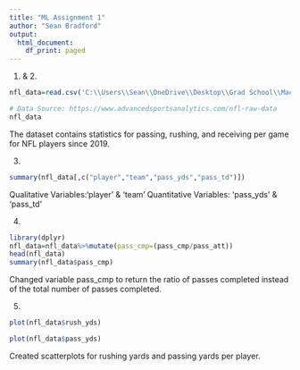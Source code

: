 ---
title: "ML Assignment 1"
author: "Sean Bradford"
output:
  html_document:
    df_print: paged
---
1. & 2.
```{r}
nfl_data=read.csv('C:\\Users\\Sean\\OneDrive\\Desktop\\Grad School\\Machine Learning\\Module 2 - Intro to R\\nfl_19to22data.csv')

# Data Source: https://www.advancedsportsanalytics.com/nfl-raw-data
nfl_data
```
The dataset contains statistics for passing, rushing, and receiving per game for NFL players since 2019.

3.
```{r}
summary(nfl_data[,c("player","team","pass_yds","pass_td")])
```
Qualitative Variables:'player' & 'team'
Quantitative Variables: 'pass_yds' & 'pass_td'

4.
```{r}
library(dplyr)
nfl_data=nfl_data%>%mutate(pass_cmp=(pass_cmp/pass_att))
head(nfl_data)
summary(nfl_data$pass_cmp)

```
Changed variable pass_cmp to return the ratio of passes completed instead of the total number of passes completed.

5.
```{r}
plot(nfl_data$rush_yds)
```

```{r}
plot(nfl_data$pass_yds)
```
Created scatterplots for rushing yards and passing yards per player.
